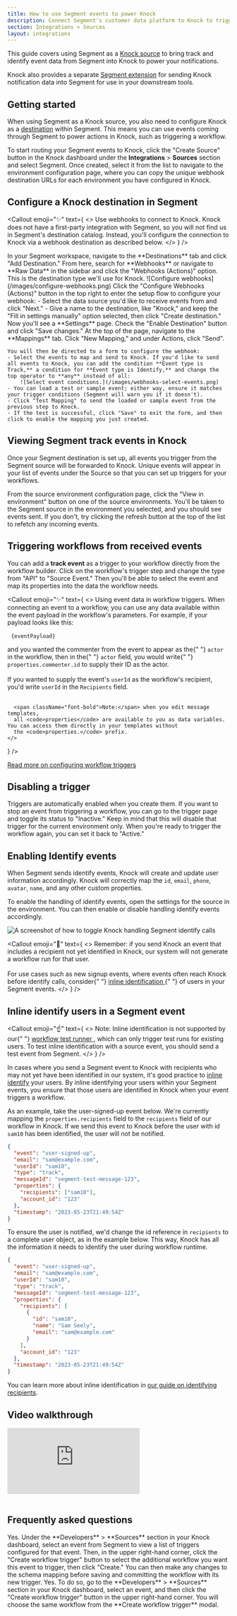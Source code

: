 ```yaml
---
title: How to use Segment events to power Knock
description: Connect Segment's customer data platform to Knock to trigger notifications based on user events and properties.
section: Integrations > Sources
layout: integrations
---
```


This guide covers using Segment as a [Knock source](/integrations/sources/overview) to bring track and identify event data from Segment into Knock to power your notifications.

Knock also provides a separate [Segment extension](/integrations/extensions/segment) for sending Knock notification data into Segment for use in your downstream tools.

## Getting started

When using Segment as a Knock source, you also need to configure Knock as a [destination](https://segment.com/docs/connections/destinations/) within Segment. This means you can use events coming through Segment to power actions in Knock, such as triggering a workflow.

To start routing your Segment events to Knock, click the "Create Source" button in the Knock dashboard under the **Integrations** > **Sources** section and select Segment. Once created, select it from the list to navigate to the environment configuration page, where you can copy the unique webhook destination URLs for each environment you have configured in Knock.

## Configure a Knock destination in Segment

<Callout
  emoji="✨"
  text={
    <>
      <span className="font-bold">Use webhooks to connect to Knock.</span> Knock
      does not have a first-party integration with Segment, so you will not find
      us in Segment's destination catalog. Instead, you'll configure the
      connection to Knock via a webhook destination as described below.
    </>
  }
/>

<Steps>
  <Step title="Add webhook destination in Segment">
    In your Segment workspace, navigate to the **Destinations** tab and click "Add Destination." From here, search for **Webhooks** or navigate to **Raw Data** in the sidebar and click the "Webhooks (Actions)" option. This is the destination type we'll use for Knock.
    ![Configure webhooks](/images/configure-webhooks.png)
  </Step>
  <Step title="Configure webhook">
    Click the "Configure Webhooks (Actions)" button in the top right to enter the setup flow to configure your webhook:
    - Select the data source you'd like to receive events from and click "Next."
    - Give a name to the destination, like "Knock," and keep the "Fill in settings manually" option selected, then click "Create destination."
  </Step>
  <Step title="Save changes">
    Now you'll see a **Settings** page. Check the "Enable Destination" button and click "Save changes."
  </Step>
  <Step title="Add mapping">
    At the top of the page, navigate to the **Mappings** tab. Click "New Mapping," and under Actions, click "Send".

    You will then be directed to a form to configure the webhook:
    - Select the events to map and send to Knock. If you'd like to send all events to Knock, you can add the condition **Event type is Track,** a condition for **Event type is Identify,** and change the top operator to **any** instead of all:
        ![Select event conditions.](/images/webhooks-select-events.png)
    - You can load a test or sample event; either way, ensure it matches your trigger conditions (Segment will warn you if it doesn't).
    - Click "Test Mapping" to send the loaded or sample event from the previous step to Knock.
    - If the test is successful, click "Save" to exit the form, and then click to enable the mapping you just created.

  </Step>
</Steps>

## Viewing Segment track events in Knock

Once your Segment destination is set up, all events you trigger from the Segment source will be forwarded to Knock. Unique events will appear in your list of events under the Source so that you can set up triggers for your workflows.

From the source environment configuration page, click the "View in environment" button on one of the source environments. You'll be taken to the Segment source in the environment you selected, and you should see events sent. If you don't, try clicking the refresh button at the top of the list to refetch any incoming events.

## Triggering workflows from received events

You can add a **track event** as a trigger to your workflow directly from the workflow builder. Click on the workflow's trigger step and change the type from "API" to "Source Event." Then you'll be able to select the event and map its properties into the data the workflow needs.

<Callout
  emoji="✨"
  text={
    <>
      <span className="font-bold">Using event data in workflow triggers.</span> When connecting an event to a workflow, you can use any data available within the event payload in the workflow's parameters. For example, if your payload looks like this:
      <div className="mt-2 mb-2">
        <pre>
          <code>{eventPayload}</code>
        </pre>
      </div>
      and you wanted the commenter from the event to appear as the{" "}
      <code>actor</code> in the workflow, then in the{" "}
      <code>actor</code> field, you would write{" "}
      <code>properties.commenter.id</code> to supply their ID as the actor.
      <br/><br/>
      If you wanted to supply the event's <code>userId</code> as the workflow's recipient,
      you'd write <code>userId</code> in the <code>Recipients</code> field.
      <br/><br/>

      <span className="font-bold">Note:</span> when you edit message templates,
      all <code>properties</code> are available to you as data variables. You can access them directly in your templates without
      the <code>properties.</code> prefix.
    </>

}
/>

[Read more on configuring workflow triggers](/integrations/sources/overview#workflow-triggers)

## Disabling a trigger

Triggers are automatically enabled when you create them. If you want to stop an event from triggering a workflow, you can go to the trigger page and toggle its status to "Inactive." Keep in mind that this will disable that trigger for the current environment only. When you're ready to trigger the workflow again, you can set it back to "Active."

## Enabling Identify events

When Segment sends identify events, Knock will create and update user information accordingly. Knock will correctly map the `id`, `email`, `phone`, `avatar`, `name`, and any other custom properties.

To enable the handling of identify events, open the settings for the source in the environment. You can then enable or disable handling identify events accordingly.

![A screenshot of how to toggle Knock handling Segment identify calls](/images/sources/segment-identify.png)

<Callout
  emoji="🚨"
  text={
    <>
      <span className="font-bold">Remember:</span> if you send Knock an event
      that includes a recipient not yet identified in Knock, our system will not
      generate a workflow run for that user. <br />
      <br />
      For use cases such as new signup events, where events often reach Knock
      before identify calls, consider{" "}
      <a href="#inline-identify-users-in-a-segment-event">
        inline identification
      </a>{" "}
      of users in your Segment events.
    </>
  }
/>

## Inline identify users in a Segment event

<Callout
  emoji="☝️"
  text={
    <>
      <span className="font-bold">Note:</span> Inline identification is not
      supported by our{" "}
      <a href="/send-notifications/testing-workflows#the-workflow-test-runner">
        workflow test runner
      </a>
      , which can only trigger test runs for existing users. To test inline identification
      with a source event, you should send a test event from Segment.
    </>
  }
/>

In cases where you send a Segment event to Knock with recipients who may not yet have been identified in our system, it's good practice to [inline identify](/managing-recipients/identifying-recipients#inline-identifying-recipients) your users. By inline identifying your users within your Segment events, you ensure that those users are identified in Knock when your event triggers a workflow.

As an example, take the user-signed-up event below. We're currently mapping the `properties.recipients` field to the `recipients` field of our workflow in Knock. If we send this event to Knock before the user with id `sam10` has been identified, the user will not be notified.

```json title="A Segment event without inline identify"
{
  "event": "user-signed-up",
  "email": "sam@example.com",
  "userId": "sam10",
  "type": "track",
  "messageId": "segment-test-message-123",
  "properties": {
    "recipients": ["sam10"],
    "account_id": "123"
  },
  "timestamp": "2023-05-23T21:49:54Z"
}
```

To ensure the user is notified, we'd change the id reference in `recipients` to a complete user object, as in the example below. This way, Knock has all the information it needs to identify the user during workflow runtime.

```json title="A Segment event with inline identify"
{
  "event": "user-signed-up",
  "email": "sam@example.com",
  "userId": "sam10",
  "type": "track",
  "messageId": "segment-test-message-123",
  "properties": {
    "recipients": [
      {
        "id": "sam10",
        "name": "Sam Seely",
        "email": "sam@example.com"
      }
    ],
    "account_id": "123"
  },
  "timestamp": "2023-05-23T21:49:54Z"
}
```

You can learn more about inline identification in [our guide on identifying recipients](/managing-recipients/identifying-recipients).

## Video walkthrough

<div style={{ position: "relative", paddingBottom: "56.25%", height: 0 }}>
  <iframe
    src="https://www.youtube.com/embed/Fj8wl6TNbrI?si=D5Wt6etwiahGvKs3"
    frameBorder="0"
    allowFullScreen
    style={{
      position: "absolute",
      top: 0,
      left: 0,
      width: "100%",
      height: "100%",
    }}
  ></iframe>
</div>

<br />

## Frequently asked questions

<AccordionGroup>
  <Accordion title="Can I use a single Segment event to trigger multiple workflows?">
    Yes. Under the **Developers** > **Sources** section in your Knock dashboard,
    select an event from Segment to view a list of triggers configured for that
    event. Then, in the upper right-hand corner, click the "Create workflow
    trigger" button to select the additional workflow you want this event to
    trigger, then click "Create." You can then make any changes to the schema
    mapping before saving and committing the workflow with its new trigger.
  </Accordion>
  <Accordion title="Can I use multiple different Segment events to trigger the same workflow?">
    Yes. To do so, go to the **Developers** > **Sources** section in your Knock
    dashboard, select an event, and then click the "Create workflow trigger"
    button in the upper right-hand corner. You will choose the same workflow
    from the **Create workflow trigger** modal.
  </Accordion>
</AccordionGroup>
